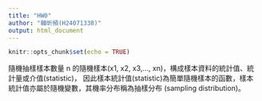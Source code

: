 ```yaml
---
title: "HW0"
author: "韓昕頻(H24071338)"
output: html_document
---
```


```r
knitr::opts_chunk$set(echo = TRUE)
```
隨機抽樣樣本數量 n 的隨機樣本(x1, x2, x3,…, xn)，構成樣本資料的統計值、統計量或介值(statistic)，
因此樣本統計值(statistic)為簡單隨機樣本的函數，樣本統計值亦屬於隨機變數，其機率分布稱為抽樣分布
(sampling distribution)。
